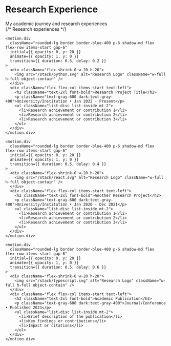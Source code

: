 

<div className="w-full">
  <div className="h-96 w-3/4 bg-gradient-to-r -z-10 from-purple-500 to-blue-800 absolute right-0 -top-12 opacity-10 dark:opacity-20 !blur-3xl rounded-full"></div>
  <div className="flex flex-col w-full justify-start h-24 items-center my-3 mt-12">
    <h1 className="text-5xl font-bold underline decoration-blue-400 underline-offset-4">
      Research Experience
    </h1>
    <div className="mt-6">
      My academic journey and research experiences
    </div>
  </div>
  
  <div className="mt-10 space-y-12">
    {/* Research experiences */}
    
    <motion.div 
      className="rounded-lg border border-blue-400 p-6 shadow-md flex flex-row items-start gap-6"
      initial={{ opacity: 0, y: 20 }}
      animate={{ opacity: 1, y: 0 }}
      transition={{ duration: 0.5, delay: 0.2 }}
    >
      <div className="flex-shrink-0 w-20 h-20">
        <img src="/stack/python.svg" alt="Research Logo" className="w-full h-full object-contain" />
      </div>
      <div className="flex flex-col items-start text-left">
        <h2 className="text-2xl font-bold">Research Project Title</h2>
        <p className="text-gray-600 dark:text-gray-400">University/Institution • Jan 2022 - Present</p>
        <ul className="list-disc list-inside mt-2">
          <li>Research achievement or contribution 1</li>
          <li>Research achievement or contribution 2</li>
          <li>Research achievement or contribution 3</li>
        </ul>
      </div>
    </motion.div>
    
    <motion.div 
      className="rounded-lg border border-blue-400 p-6 shadow-md flex flex-row items-start gap-6"
      initial={{ opacity: 0, y: 20 }}
      animate={{ opacity: 1, y: 0 }}
      transition={{ duration: 0.5, delay: 0.4 }}
    >
      <div className="flex-shrink-0 w-20 h-20">
        <img src="/stack/react.svg" alt="Research Logo" className="w-full h-full object-contain" />
      </div>
      <div className="flex flex-col items-start text-left">
        <h2 className="text-2xl font-bold">Another Research Project</h2>
        <p className="text-gray-600 dark:text-gray-400">University/Institution • Jan 2020 - Dec 2021</p>
        <ul className="list-disc list-inside mt-2">
          <li>Research achievement or contribution 1</li>
          <li>Research achievement or contribution 2</li>
          <li>Research achievement or contribution 3</li>
        </ul>
      </div>
    </motion.div>

    <motion.div 
      className="rounded-lg border border-blue-400 p-6 shadow-md flex flex-row items-start gap-6"
      initial={{ opacity: 0, y: 20 }}
      animate={{ opacity: 1, y: 0 }}
      transition={{ duration: 0.5, delay: 0.6 }}
    >
      <div className="flex-shrink-0 w-20 h-20">
        <img src="/stack/typescript.svg" alt="Research Logo" className="w-full h-full object-contain" />
      </div>
      <div className="flex flex-col items-start text-left">
        <h2 className="text-2xl font-bold">Academic Publication</h2>
        <p className="text-gray-600 dark:text-gray-400">Journal/Conference • Published 2021</p>
        <ul className="list-disc list-inside mt-2">
          <li>Brief description of the publication</li>
          <li>Key findings or contributions</li>
          <li>Impact or citations</li>
        </ul>
      </div>
    </motion.div>
  </div>
  
  <Top />
</div>
